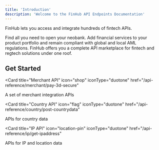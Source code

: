 ```yaml
---
title: 'Introduction'
description: 'Welcome to the FinHub API Endpoints Documentation'
---
```


FinHub lets you access and integrate hundreds of fintech APIs.

Find all you need to open your neobank. Add financial services to your product portfolio and remain compliant with global and local AML regulations. FinHub offers you a complete API marketplace for fintech and regtech solutions under one roof.

## Get Started

<Card
  title="Merchant API"
  icon="shop"
  iconType="duotone"
  href="/api-reference/merchant/pay-3d-secure"
>
  A set of merchant integration APIs
</Card>

<Card
  title="Country API"
  icon="flag"
  iconType="duotone"
  href="/api-reference/country/post-countrydata"
>
  APIs for country data
</Card>

<Card
  title="IP API"
  icon="location-pin"
  iconType="duotone"
  href="/api-reference/ip/get-ipaddress"
>
  APIs for IP and location data
</Card>

